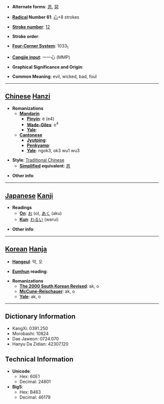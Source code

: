* '''Alternate forms''': [[恶]], [[惡]]

* '''[[Wiktionary:Chinese radical index| Radical]] Number 61''': [[Wiktionary:Chinese radical index 心|心]]+8 strokes

* '''[[Wiktionary:Chinese total strokes index|Stroke number]]''': [[Wiktionary:Chinese total strokes index 12|12]]

* '''Stroke order''': 

* '''[[Wiktionary:Chinese four corner index|Four-Corner System]]''': 1033<sub>1</sub>

* '''[[Wiktionary:Chinese Cangjie index|Cangjie input]]''': 一一心 (MMP)

* '''Graphical Significance and Origin''': 

* '''Common Meaning''': evil, wicked, bad, foul

----

== [[Chinese]] [[Hanzi]] ==

* '''Romanizations'''
** '''[[Mandarin]]'''
*** '''[[Pinyin]]''': è (e4)
*** '''[[Wade-Giles]]''': o<sup>4</sup>
*** '''[[Yale]]''': 
** '''[[Cantonese]]'''
*** '''[[Jyutping]]''':
*** '''[[Penkyamp]]''': 
*** '''[[Yale]]''': ngok3, ok3 wu1 wu3

* '''Style''': [[Traditional Chinese]] 
** '''[[Simplified Chinese|Simplified]] equivalent''': [[恶]]

* '''Other info''': 

----

== [[Japanese]] [[Kanji]] ==
<font lang="ja">
* '''Readings'''
** '''[[On]]''': [[お]] (o), [[あく]] (aku)
** '''[[Kun]]''': [[わるい]] (warui)

* '''Other info''':  
</font>
----

== [[Korean]] [[Hanja]] ==

* '''[[Hangeul]]''': 악, 오

* '''[[Eumhun]] reading''': 

* '''Romanizations'''
** '''[[The 2000 South Korean Revised Romanization|The 2000 South Korean Revised]]''': ak, o
** '''[[McCune-Reischauer]]''': ak, o
** '''[[Yale]]''': ak, o

----

== Dictionary Information ==

* KangXi: 0391.250
* Morobashi: 10824
* Dae Jaweon: 0724.070
* Hanyu Da Zidian: 42307.120

== Technical Information ==

* '''Unicode''':
** Hex: 60E1
** Decimal: 24801
* '''Big5''':
** Hex: B463
** Decimal: 46179